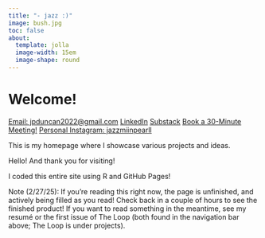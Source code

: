 ```yaml
---
title: "- jazz :)"
image: bush.jpg
toc: false
about:
  template: jolla
  image-width: 15em
  image-shape: round
---
```


# Welcome!

[Email: jpduncan2022@gmail.com](mailto:jpduncan2022@gmail.com?&subject=I Came From Your Website!){.btn .btn-dark}
 [LinkedIn](https://www.linkedin.com/in/jazzmin-pearl-duncan){.btn .btn-warning} [Substack](https://euphoniousthegreat.substack.com/){.btn .btn-danger} [Book a 30-Minute Meeting!](https://calendar.app.google/QsZ4EEaKmKxtV9L97){.btn .btn-success} [Personal Instagram: jazzmiinpearll](https://www.instagram.com/jazzmiinpearll/){.btn .btn-dark}


This is my homepage where I showcase various projects and ideas.

Hello! And thank you for visiting!

I coded this entire site using R and GitHub Pages! 

Note (2/27/25): If you're reading this right now, the page is unfinished, and actively being filled as you read! Check back in a couple of hours to see the finished product! If you want to read something in the meantime, see my resumé or the first issue of The Loop (both found in the navigation bar above; The Loop is under projects).


